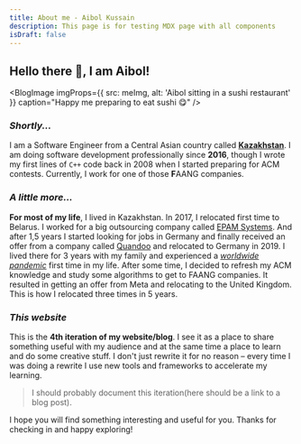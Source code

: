 ```yaml
---
title: About me - Aibol Kussain
description: This page is for testing MDX page with all components
isDraft: false
---
```



## Hello there <Wave>👋</Wave>, I am Aibol!

<BlogImage 
  imgProps={{ src: meImg, alt: 'Aibol sitting in a sushi restaurant' }}
  caption="Happy me preparing to eat sushi 😋" 
/>

### _Shortly..._

I am a Software Engineer from a Central Asian country called [**Kazakhstan**](https://en.wikipedia.org/wiki/Kazakhstan). I am doing software development professionally since **2016**, though I wrote my first lines of `C++` code back in 2008 when I started preparing for ACM contests. Currently, I work for one of those **F**AANG companies.

### _A little more..._

**For most of my life**, I lived in Kazakhstan. In 2017, I relocated first time to Belarus. I worked for a big outsourcing company called [EPAM Systems](https://epam.com/). And after 1,5 years I started looking for jobs in Germany and finally received an offer from a company called [Quandoo](https://www.quandoo.com/) and relocated to Germany in 2019. I lived there for 3 years with my family and experienced a [_worldwide pandemic_](https://www.google.com/search?rlz=1C5CHFA_enDE990DE990&sxsrf=ALiCzsazyt6gYeMT3TH2oKgppmAgIuXnIw:1652651662263&q=COVID-19&si=AC1wQDAXKblb4YtxZaDquKpQ5Js55CVph8NS1FIwBhgs6qyyHpZ7b8dKUYIVU9f1MeIqkBT08lHR90TLux0tamIVl39sNT7jEg85LatFV1wbI9oH5iBOShY%3D&biw=1535&bih=1069&dpr=1) first time in my life. After some time, I decided to refresh my ACM knowledge and study some algorithms to get to FAANG companies. It resulted in getting an offer from Meta and relocating to the United Kingdom. This is how I relocated three times in 5 years. 

### _This website_

This is the **4th iteration of my website/blog**. I see it as a place to share something useful with my audience and at the same time a place to learn and do some creative stuff. I don't just rewrite it for no reason – every time I was doing a rewrite I use new tools and frameworks to accelerate my learning. 

> I should probably document this iteration(here should be a link to a blog post). 

I hope you will find something interesting and useful for you. Thanks for checking in and happy exploring!